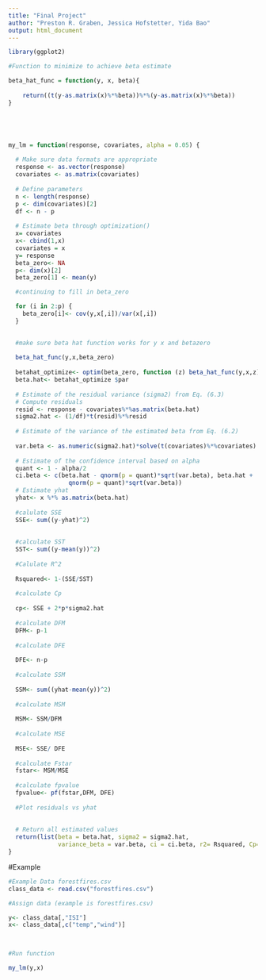 ```yaml
---
title: "Final Project"
author: "Preston R. Graben, Jessica Hofstetter, Yida Bao"
output: html_document
---
```


```r
library(ggplot2)

#Function to minimize to achieve beta estimate

beta_hat_func = function(y, x, beta){
   
    return((t(y-as.matrix(x)%*%beta))%*%(y-as.matrix(x)%*%beta))
}





my_lm = function(response, covariates, alpha = 0.05) {
  
  # Make sure data formats are appropriate
  response <- as.vector(response)
  covariates <- as.matrix(covariates)
  
  # Define parameters
  n <- length(response)
  p <- dim(covariates)[2]
  df <- n - p
  
  # Estimate beta through optimization()
  x= covariates
  x<- cbind(1,x)
  covariates = x
  y= response
  beta_zero<- NA
  p<- dim(x)[2]
  beta_zero[1] <- mean(y)

  #continuing to fill in beta_zero

  for (i in 2:p) {
    beta_zero[i]<- cov(y,x[,i])/var(x[,i])
  }

  
  #make sure beta hat function works for y x and betazero
  
  beta_hat_func(y,x,beta_zero)
  
  betahat_optimize<- optim(beta_zero, function (z) beta_hat_func(y,x,z))
  beta.hat<- betahat_optimize $par
  
  # Estimate of the residual variance (sigma2) from Eq. (6.3)
  # Compute residuals
  resid <- response - covariates%*%as.matrix(beta.hat) 
  sigma2.hat <- (1/df)*t(resid)%*%resid
  
  # Estimate of the variance of the estimated beta from Eq. (6.2)
 
  var.beta <- as.numeric(sigma2.hat)*solve(t(covariates)%*%covariates)
  
  # Estimate of the confidence interval based on alpha
  quant <- 1 - alpha/2
  ci.beta <- c(beta.hat - qnorm(p = quant)*sqrt(var.beta), beta.hat + 
                 qnorm(p = quant)*sqrt(var.beta))
  # Estimate yhat
  yhat<- x %*% as.matrix(beta.hat)
  
  #calulate SSE
  SSE<- sum((y-yhat)^2)
  
  
  #calculate SST
  SST<- sum((y-mean(y))^2)
  
  #Calulate R^2
  
  Rsquared<- 1-(SSE/SST)
  
  #calculate Cp
  
  cp<- SSE + 2*p*sigma2.hat
  
  #calculate DFM
  DFM<- p-1
  
  #calculate DFE
  
  DFE<- n-p
  
  #calculate SSM
  
  SSM<- sum((yhat-mean(y))^2)
  
  #calculate MSM
  
  MSM<- SSM/DFM
  
  #calculate MSE
  
  MSE<- SSE/ DFE
  
  #calculate Fstar
  fstar<- MSM/MSE
  
  #calculate fpvalue
  fpvalue<- pf(fstar,DFM, DFE)
  
  #Plot residuals vs yhat
  
  
  # Return all estimated values
  return(list(beta = beta.hat, sigma2 = sigma2.hat, 
              variance_beta = var.beta, ci = ci.beta, r2= Rsquared, Cp= cp, Fteststat= fstar, pvalue= fpvalue ))
}


```



#Example

```r
#Example Data forestfires.csv
class_data <- read.csv("forestfires.csv")

#Assign data (example is forestfires.csv)

y<- class_data[,"ISI"]
x<- class_data[,c("temp","wind")]


 
#Run function

my_lm(y,x)

```

